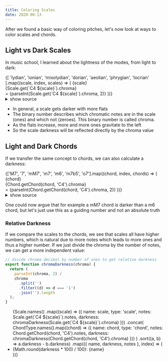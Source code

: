 ```yaml
---
title: Coloring Scales
date: 2020-06-13
---
```


After we found a basic way of coloring pitches, let's now look at ways to color scales and chords.

## Light vs Dark Scales

In music school, I learned about the lightness of the modes, from light to dark:


<div>
  {[
    'lydian',
    'ionian',
    'mixolydian',
    'dorian',
    'aeolian',
    'phrygian',
    'locrian'
  ].map((scale, index, scales) => (
    <React.Fragment key={scale}>
      <Grid spacing={0} container style={{ width: '100%' }} alignItems="center">
        <Grid item xs={10}>
          <Score
            width={500}
            height={100}
            staves={rhythmicalScore(
              Rhythm.group(Scale.get(`C4 ${scale}`).notes.concat(['C5']), 4)
            )}
          />
        </Grid>
        <Grid item xs={2}>
          {scale}
          <br />
          {Scale.get(`C4 ${scale}`).chroma}
          <br />= {parseInt(Scale.get(`C4 ${scale}`).chroma, 2)}
        </Grid>
      </Grid>
    </React.Fragment>
  ))}
</div>

<details>
<summary>show source</summary>

```ts
<div>
  {[
    'lydian',
    'ionian',
    'mixolydian',
    'dorian',
    'aeolian',
    'phrygian',
    'locrian'
  ].map((scale, index, scales) => (
    <React.Fragment key={scale}>
      <Grid spacing={0} container style={{ width: '100%' }} alignItems="center">
        <Grid item xs={10}>
          <Score
            width={500}
            height={100}
            staves={rhythmicalScore(
              Rhythm.group(Scale.get(`C4 ${scale}`).notes.concat(['C5']), 4)
            )}
          />
        </Grid>
        <Grid item xs={2}>
          {scale}
          <br />
          {Scale.get(`C4 ${scale}`).chroma}
        </Grid>
      </Grid>
    </React.Fragment>
  ))}
</div>
```

</details>

- In general, a scale gets darker with more flats
- The binary number describes which chromatic notes are in the scale (ones) and which not (zeroes). This binary number is called chroma.
- As the flats increase, more and more ones gravitate to the left
- So the scale darkness will be reflected directly by the chroma value

## Light and Dark Chords

If we transfer the same concept to chords, we can also calculate a darkness:

<div>
  {['M7', '7', 'mM7', 'm7', 'm6', 'm7b5', 'o7'].map((chord, index, chords) => (
    <React.Fragment key={chord}>
      <Grid spacing={0} container style={{ width: '100%' }} alignItems="center">
        <Grid item xs={10}>
          <Score
            width={500}
            height={100}
            staves={rhythmicalScore([Chord.getChord(chord, 'C4').notes])}
          />
        </Grid>
        <Grid item xs={2}>
          {chord}
          <br />
          {Chord.getChord(chord, 'C4').chroma}
          <br />= {parseInt(Chord.getChord(chord, 'C4').chroma, 2)}
        </Grid>
      </Grid>
    </React.Fragment>
  ))}
</div>

<details>
<summary>show source</summary>

```ts
<div>
  {['M7', '7', 'mM7', 'm7', 'm6', 'm7b5', 'o7'].map((chord, index, chords) => (
    <React.Fragment key={chord}>
      <Grid spacing={0} container style={{ width: '100%' }} alignItems="center">
        <Grid item xs={10}>
          <Score
            width={500}
            height={100}
            staves={rhythmicalScore([Chord.getChord(chord, 'C4').notes])}
          />
        </Grid>
        <Grid item xs={2}>
          {chord}
          <br />
          {Chord.getChord(chord, 'C4').chroma}
          <br />= {parseInt(Chord.getChord(chord, 'C4').chroma, 2)}
        </Grid>
      </Grid>
    </React.Fragment>
  ))}
</div>
```

</details>

One could now argue that for example a mM7 chord is darker than a m6 chord, but let's just use this as a guiding number and not an absolute truth

### Relative Darkness

If we compare the scales to the chords, we see that scales all have higher numbers, which is natural due to more notes which leads to more ones and thus a higher number.
If we just divide the chroma by the number of notes, we can get a more independent value:

```ts
// divide chroma decimal by number of ones to get relative darkness
export function chromaDarkness(chroma) {
  return (
    parseInt(chroma, 2) /
    chroma
      .split('')
      .filter((d) => d === '1')
      .join('').length
  );
}
```

<div style={{ overflow: 'auto', maxHeight: '300px' }}>
  <ul>
    {Scale.names()
      .map((scale) => ({
        name: scale,
        type: 'scale',
        notes: Scale.get(`C4 ${scale}`).notes,
        darkness: chromaDarkness(Scale.get(`C4 ${scale}`).chroma)
      }))
      .concat(
        ChordType.names().map((chord) => ({
          name: chord,
          type: 'chord',
          notes: Chord.getChord(chord, 'C4').notes,
          darkness: chromaDarkness(Chord.getChord(chord, 'C4').chroma)
        }))
      )
      .sort((a, b) => a.darkness - b.darkness)
      .map(({ name, darkness, notes }, index) => (
        <li key={index}>
          <PlayButton
            events={renderRhythmObject({
              sequential: notes,
              duration: notes.length / 4
            })}
            loop={false}
          />
          {Math.round(darkness * 100) / 100}: {name}
        </li>
      ))}
  </ul>
</div>
